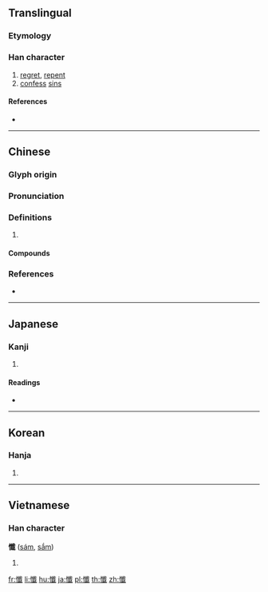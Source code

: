 {{also|忏|懴}}
==Translingual==

===Etymology===
{{Han compound|心|韱|c1=s|c2=p|t1=heart|ls=psc}}

===Han character===
{{Han char|rn=61|rad=心|as=17|sn=20|four=93050|canj=POIM|ids=⿰忄韱}}

# [[regret]], [[repent]]
# [[confess]] [[sin]]s

====References====
* {{Han ref|kx=0408.340|dkj=11478|dj=0750.090|hdz=42370.150|uh=61FA|ud=25082|bh=C462|bd=50274}}

----

==Chinese==
{{zh-forms|s=忏|alt=懴}}

===Glyph origin===
{{Han etym}}

===Pronunciation===
{{zh-pron
|m=chàn
|c=caam3,cim3
|mn=chhàm
|mc=y
|oc=y
|cat=
}}

===Definitions===
{{zh-hanzi}}

# {{rfdef|zh}}

====Compounds====
{{zh-der|悔過自懺|大悲懺|懺悔|拜水懺|懺事|梁皇懺|梁皇寶懺|拜懺|懺七|水懺|禮懺|懺禮|懺悔錄|懺法|經懺}}

===References===
* {{R:yue:mfccd}}

----

==Japanese==

===Kanji===
{{ja-kanji|grade=|rs=心17}}

# {{defn|lang=ja|sort=心17}}

====Readings====
* {{ja-readings|on=[[ざん]] (zan), [[さん]] (san)|kun=[[くいる]] (kuiru)}}

----

==Korean==

===Hanja===
{{ko-hanja|hangeul=[[참]]|eumhun=|rv=cham|mr=ch'am|y=cham}}

# {{defn|lang=ko|sort=心17}}

----

==Vietnamese==

===Han character===
'''懺''' ([[sám]], [[sắm]])

# {{defn|lang=vi}}

[[fr:懺]]
[[li:懺]]
[[hu:懺]]
[[ja:懺]]
[[pl:懺]]
[[th:懺]]
[[zh:懺]]
